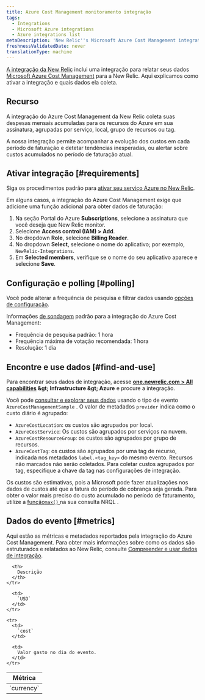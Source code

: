 ```yaml
---
title: Azure Cost Management monitoramento integração
tags:
  - Integrations
  - Microsoft Azure integrations
  - Azure integrations list
metaDescription: 'New Relic''s Microsoft Azure Cost Management integration: what data it reports and how to enable it.'
freshnessValidatedDate: never
translationType: machine
---
```


[A integração da New Relic](/docs/infrastructure/introduction-infra-monitoring) inclui uma integração para relatar seus dados [Microsoft Azure Cost Management](https://docs.microsoft.com/en-us/azure/cost-management/) para a New Relic. Aqui explicamos como ativar a integração e quais dados ela coleta.

## Recurso

A integração do Azure Cost Management da New Relic coleta suas despesas mensais acumuladas para os recursos do Azure em sua assinatura, agrupadas por serviço, local, grupo de recursos ou tag.

A nossa integração permite acompanhar a evolução dos custos em cada período de faturação e detetar tendências inesperadas, ou alertar sobre custos acumulados no período de faturação atual.

## Ativar integração [#requirements]

Siga os procedimentos padrão para [ativar seu serviço Azure no New Relic](/docs/infrastructure/microsoft-azure-integrations/getting-started/activate-azure-integrations).

Em alguns casos, a integração do Azure Cost Management exige que adicione uma função adicional para obter dados de faturação:

1. Na seção Portal do Azure <DNT>**Subscriptions**</DNT>, selecione a assinatura que você deseja que New Relic monitor.
2. Selecione <DNT>**Access control (IAM) &gt; Add**</DNT>.
3. No dropdown <DNT>**Role**</DNT>, selecione <DNT>**Billing Reader**</DNT>.
4. No dropdown <DNT>**Select**</DNT>, selecione o nome do aplicativo; por exemplo, `NewRelic-Integrations`.
5. Em <DNT>**Selected members**</DNT>, verifique se o nome do seu aplicativo aparece e selecione <DNT>**Save**</DNT>.

## Configuração e polling [#polling]

Você pode alterar a frequência de pesquisa e filtrar dados usando [opções de configuração](/docs/integrations/new-relic-integrations/getting-started/configure-polling-frequency-data-collection-cloud-integrations).

Informações [de sondagem](/docs/infrastructure/microsoft-azure-integrations/azure-integrations-list/azure-polling-intervals-infrastructure-integrations) padrão para a integração do Azure Cost Management:

* Frequência de pesquisa padrão: 1 hora
* Frequência máxima de votação recomendada: 1 hora
* Resolução: 1 dia

## Encontre e use dados [#find-and-use]

Para encontrar seus dados de integração, acesse <DNT>**[one.newrelic.com &gt; All capabilities](https://one.newrelic.com/all-capabilities) &amp;gt; Infrastructure &amp;gt; Azure**</DNT> e procure a integração.

Você pode [consultar e explorar seus dados](/docs/using-new-relic/data/understand-data/query-new-relic-data) usando o tipo de evento `AzureCostManagementSample` . O valor de metadados `provider` indica como o custo diário é agrupado:

* `AzureCostLocation`: os custos são agrupados por local.
* `AzureCostService`: Os custos são agrupados por serviços na nuvem.
* `AzureCostResourceGroup`: os custos são agrupados por grupo de recursos.
* `AzureCostTag`: os custos são agrupados por uma tag de recurso, indicada nos metadados `label.<tag_key>` do mesmo evento. Recursos não marcados não serão coletados. Para coletar custos agrupados por tag, especifique a chave da tag nas configurações de integração.

Os custos são estimativas, pois a Microsoft pode fazer atualizações nos dados de custos até que a fatura do período de cobrança seja gerada. Para obter o valor mais preciso do custo acumulado no período de faturamento, utilize a [função`max()` ](/docs/insights/nrql-new-relic-query-language/nrql-reference/nrql-syntax-components-functions#func-max)na sua consulta NRQL .

## Dados do evento [#metrics]

Aqui estão as métricas e metadados reportados pela integração do Azure Cost Management. Para obter mais informações sobre como os dados são estruturados e relatados ao New Relic, consulte [Compreender e usar dados de integração](/docs/infrastructure/integrations-getting-started/getting-started/understand-integration-data-data-types#metric).

<table>
  <thead>
    <tr>
      <th style={{ width: "290px" }}>
        Métrica
      </th>

      <th>
        Descrição
      </th>
    </tr>
  </thead>

  <tbody>
    <tr>
      <td>
        `currency`
      </td>

      <td>
        `USD`
      </td>
    </tr>

    <tr>
      <td>
        `cost`
      </td>

      <td>
        Valor gasto no dia do evento.
      </td>
    </tr>
  </tbody>
</table>